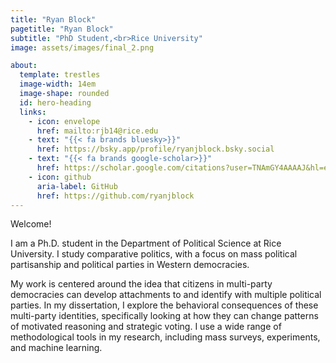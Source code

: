 ---
title: "Ryan Block"
pagetitle: "Ryan Block"
subtitle: "PhD Student,<br>Rice University"
image: assets/images/final_2.png

about: 
  template: trestles
  image-width: 14em
  image-shape: rounded
  id: hero-heading
  links:
    - icon: envelope
      href: mailto:rjb14@rice.edu
    - text: "{{< fa brands bluesky>}}"
      href: https://bsky.app/profile/ryanjblock.bsky.social
    - text: "{{< fa brands google-scholar>}}"
      href: https://scholar.google.com/citations?user=TNAmGY4AAAAJ&hl=en
    - icon: github
      aria-label: GitHub
      href: https://github.com/ryanjblock
---

::: {#hero-heading}

<div class="h1">Welcome!</div>

I am a Ph.D. student in the Department of Political Science at Rice University. I study comparative politics, with a focus on mass political partisanship and political parties in Western democracies. 

My work is centered around the idea that citizens in multi-party democracies can develop attachments to and identify with multiple political parties. In my dissertation, I explore the behavioral consequences of these multi-party identities, specifically looking at how they can change patterns of motivated reasoning and strategic voting. I use a wide range of methodological tools in my research, including mass surveys, experiments, and machine learning. 

:::